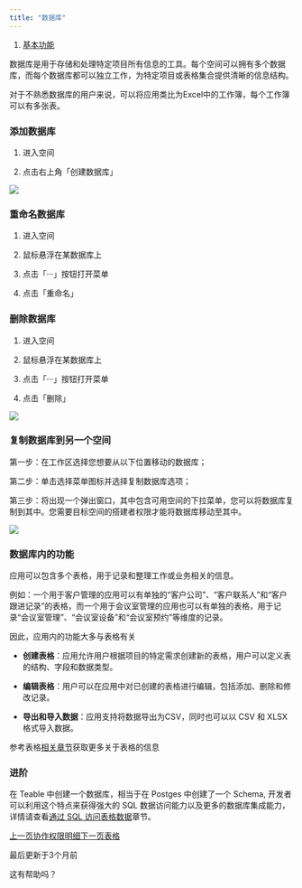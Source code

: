 ```yaml
---
title: "数据库"
---
```


1. [基本功能](/ji-ben-gong-neng)

数据库是用于存储和处理特定项目所有信息的工具。每个空间可以拥有多个数据库，而每个数据库都可以独立工作，为特定项目或表格集合提供清晰的信息结构。

对于不熟悉数据库的用户来说，可以将应用类比为Excel中的工作簿，每个工作簿可以有多张表。

### 添加数据库

1. 进入空间

2. 点击右上角「创建数据库」

![](/images/ji-ben-gong-neng/files%2Fv0%2Fb%2Fgitbook-x-prod.appspot.com%2Fo%2Fspaces%252F3UAxYOALe4vISZRKICva%252Fuploads%252FqK25ee6MuVF5P8Ik7q5S%252Fimage.png)

### 重命名数据库

1. 进入空间

2. 鼠标悬浮在某数据库上

3. 点击「···」按钮打开菜单

4. 点击「重命名」

### 删除数据库

1. 进入空间

2. 鼠标悬浮在某数据库上

3. 点击「···」按钮打开菜单

4. 点击「删除」

![](/images/ji-ben-gong-neng/files%2Fv0%2Fb%2Fgitbook-x-prod.appspot.com%2Fo%2Fspaces%252F3UAxYOALe4vISZRKICva%252Fuploads%252FSeabBEMM89WwcvMy9G3n%252Fimage.png)

### 复制数据库到另一个空间

第一步：在工作区选择您想要从以下位置移动的数据库；

第二步：单击选择菜单图标并选择复制数据库选项；

第三步：将出现一个弹出窗口，其中包含可用空间的下拉菜单，您可以将数据库复制到其中。您需要目标空间的搭建者权限才能将数据库移动至其中。

![](/images/ji-ben-gong-neng/files%2Fv0%2Fb%2Fgitbook-x-prod.appspot.com%2Fo%2Fspaces%252F3UAxYOALe4vISZRKICva%252Fuploads%252Fp31P59rKGnBuNcb4f6Wg%252Fimage.png)

### 数据库内的功能

应用可以包含多个表格，用于记录和整理工作或业务相关的信息。

例如：一个用于客户管理的应用可以有单独的“客户公司”、“客户联系人”和“客户跟进记录”的表格，而一个用于会议室管理的应用也可以有单独的表格，用于记录“会议室管理”、“会议室设备”和“会议室预约”等维度的记录。

因此，应用内的功能大多与表格有关

* **创建表格**：应用允许用户根据项目的特定需求创建新的表格，用户可以定义表的结构、字段和数据类型。

* **编辑表格**：用户可以在应用中对已创建的表格进行编辑，包括添加、删除和修改记录。

* **导出和导入数据**：应用支持将数据导出为CSV，同时也可以以 CSV 和 XLSX 格式导入数据。

参考表格[相关章节](/ji-ben-gong-neng/shu-ju-biao)获取更多关于表格的信息

### 进阶

在 Teable 中创建一个数据库，相当于在 Postges 中创建了一个 Schema, 开发者可以利用这个特点来获得强大的 SQL 数据访问能力以及更多的数据库集成能力，详情请查看[通过 SQL 访问表格数据](/kai-fa-zhe/shu-ju-ku-lian-jie)章节。

[上一页协作权限明细](/ji-ben-gong-neng/xie-zuo/xie-zuo-quan-xian)[下一页表格](/ji-ben-gong-neng/shu-ju-biao)

最后更新于3个月前

这有帮助吗？
